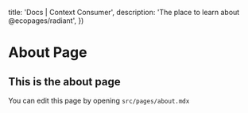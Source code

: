 


  title: 'Docs | Context Consumer',
  description: 'The place to learn about @ecopages/radiant',
})

<div class="prose">

# About Page

## This is the about page

You can edit this page by opening `src/pages/about.mdx`

</div>